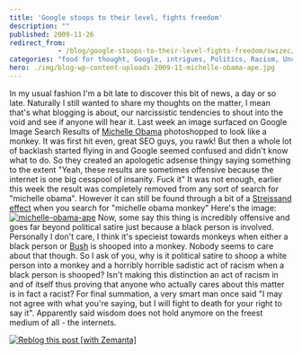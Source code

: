 ```yaml
---
title: 'Google stoops to their level, fights freedom'
description: ""
published: 2009-11-26
redirect_from: 
            - /blog/google-stoops-to-their-level-fights-freedom/swizec/904
categories: "food for thought, Google, intrigues, Politics, Racism, Uncategorized"
hero: ./img/blog-wp-content-uploads-2009-11-michelle-obama-ape.jpg
---
```

In my usual fashion I&#x27;m a bit late to discover this bit of news, a day or so late. Naturally I still wanted to share my thoughts on the matter, I mean that&#x27;s what blogging is about, our narcissistic tendencies to shout into the void and see if anyone will hear it. Last week an image surfaced on Google Image Search Results of [Michelle Obama](http://en.wikipedia.org/wiki/Michelle_Obama "Michelle Obama") photoshopped to look like a monkey. It was first hit even, great SEO guys, you rawk! But then a whole lot of backlash started flying in and Google seemed confused and didn&#x27;t know what to do. So they created an apologetic adsense thingy saying something to the extent &quot;Yeah, these results are sometimes offensive because the internet is one big cesspool of insanity. Fuck it&quot; It was not enough, earlier this week the result was completely removed from any sort of search for &quot;michelle obama&quot;. However it can still be found through a bit of a [Streissand effect](http://en.wikipedia.org/wiki/Streisand_effect "Streisand effect") when you search for &quot;michelle obama monkey&quot; Here&#x27;s the image: [![michelle-obama-ape](http://swizec.com/blog/wp-content/uploads/2009/11/michelle-obama-ape.jpg "michelle-obama-ape")](./img/blog-wp-content-uploads-2009-11-michelle-obama-ape.jpg) Now, some say this thing is incredibly offensive and goes far beyond political satire just because a black person is involved. Personally I don&#x27;t care, I think it&#x27;s specieist towards monkeys when either a black person or [Bush](http://doctorbulldog.files.wordpress.com/2009/02/8130george-w-bush-monkey-posters.jpg) is shooped into a monkey. Nobody seems to care about that though. So I ask of you, why is it political satire to shoop a white person into a monkey and a horribly horrible sadistic act of racism when a black person is shooped? Isn&#x27;t making this distinction an act of racism in and of itself thus proving that anyone who actually cares about this matter is in fact a racist? For final summation, a very smart man once said &quot;I may not agree with what you&#x27;re saying, but I will fight to death for your right to say it&quot;. Apparently said wisdom does not hold anymore on the freest medium of all - the internets.

[![Reblog this post [with Zemanta]](http://img.zemanta.com/reblog_e.png?x-id=1ad144d6-554e-457c-aaa7-1e2962d4260c)](http://reblog.zemanta.com/zemified/1ad144d6-554e-457c-aaa7-1e2962d4260c/ "Reblog this post [with Zemanta]")
